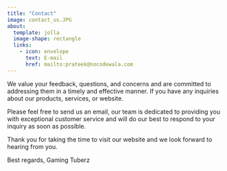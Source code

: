 ```yaml
---
title: "Contact"
image: contact_us.JPG
about:
  template: jolla
  image-shape: rectangle
  links:
    - icon: envelope
      text: E-mail
      href: mailto:prateek@nocodewala.com
---
```


We value your feedback, questions, and concerns and are committed to addressing them in a timely and effective manner. If you have any inquiries about our products, services, or website.

Please feel free to send us an email, our team is dedicated to providing you with exceptional customer service and will do our best to respond to your inquiry as soon as possible.

Thank you for taking the time to visit our website and we look forward to hearing from you.

Best regards, Gaming Tuberz
